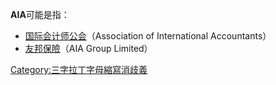 '''AIA'''可能是指：
* [[英國國際會計師公會|国际会计师公会]]（Association of International Accountants）
* [[友邦保險|友邦保險]]（AIA Group Limited）

{{Disambiguation}}

[[Category:三字拉丁字母縮寫消歧義|Category:三字拉丁字母縮寫消歧義]]